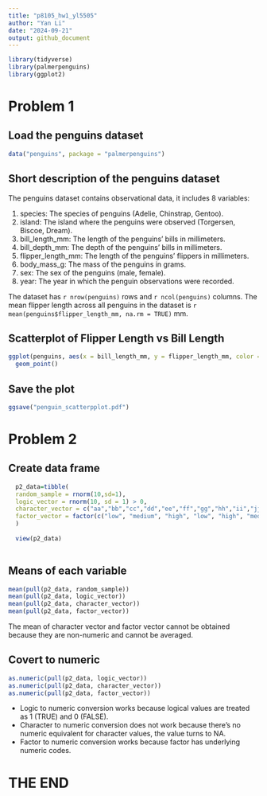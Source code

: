 ```yaml
---
title: "p8105_hw1_yl5505"
author: "Yan Li"
date: "2024-09-21"
output: github_document
---
```


```r
library(tidyverse)
library(palmerpenguins)
library(ggplot2)
```

# Problem 1

## Load the penguins dataset
```r

data("penguins", package = "palmerpenguins")

```

## Short description of the penguins dataset

The penguins dataset contains observational data, it includes 8 variables:

1. species: The species of penguins (Adelie, Chinstrap, Gentoo).
1. island: The island where the penguins were observed (Torgersen, Biscoe, Dream).
1. bill_length_mm: The length of the penguins' bills in millimeters.
1. bill_depth_mm: The depth of the penguins' bills in millimeters.
1. flipper_length_mm: The length of the penguins' flippers in millimeters.
1. body_mass_g: The mass of the penguins in grams.
1. sex: The sex of the penguins (male, female).
1. year: The year in which the penguin observations were recorded.

The dataset has `r nrow(penguins)` rows and `r ncol(penguins)` columns. The mean flipper length across all penguins in the dataset is `r mean(penguins$flipper_length_mm, na.rm = TRUE)` mm.

## Scatterplot of Flipper Length vs Bill Length

```r
ggplot(penguins, aes(x = bill_length_mm, y = flipper_length_mm, color = species)) +
  geom_point()
```

## Save the plot

```r
ggsave("penguin_scatterpplot.pdf")
```

# Problem 2

## Create data frame

```r
  p2_data=tibble(
  random_sample = rnorm(10,sd=1), 
  logic_vector = rnorm(10, sd = 1) > 0, 
  character_vector = c("aa","bb","cc","dd","ee","ff","gg","hh","ii","jj"),
  factor_vector = factor(c("low", "medium", "high", "low", "high", "medium", "low", "high", "medium", "low"))
  )
 
  view(p2_data)
  
```

## Means of each variable
```r
mean(pull(p2_data, random_sample))
mean(pull(p2_data, logic_vector))
mean(pull(p2_data, character_vector))
mean(pull(p2_data, factor_vector)) 

```
The mean of character vector and factor vector cannot be obtained because they are non-numeric and cannot be averaged. 

## Covert to numeric

```r
as.numeric(pull(p2_data, logic_vector))
as.numeric(pull(p2_data, character_vector))
as.numeric(pull(p2_data, factor_vector))

```
* Logic to numeric conversion works because logical values are treated as 1 (TRUE) and 0 (FALSE).
* Character to numeric conversion does not work because there’s no numeric equivalent for character values, the value turns to NA.
* Factor to numeric conversion works because factor has underlying numeric codes.

# THE END


